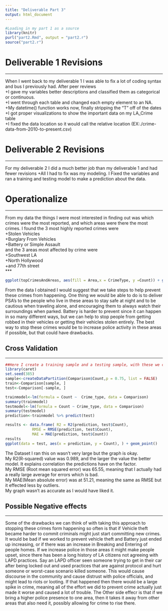 ```yaml
---
title: "Deliverable Part 3"
output: html_document
---
```


```R
#Loading in my part 1 as a source
library(knitr)
purl("part2.Rmd", output = "part2.r")
source("part2.r")
```

# Deliverable 1 Revisions  
***  
When I went back to my deliverable 1 I was able to fix a lot of coding syntax and bus I    previously had. After peer reviews   
  +I gave my variables better descriptions and classified them as categorical or continuous.   
  +I went through each table and changed each empty element to an NA.   
  +My datetime() function works now, finally stripping the "T" off of the dates  
  +I got proper visualizations to show the important data on my LA_Crime table  
  +I fixed the data location so it would call the relative location   (EX:./crime-data-from-2010-to-present.csv)  
  

# Deliverable 2 Revisions  
***    
For my deliverable 2 I did a much better job than my deliverable 1 and had fewer revisions
  +All I had to fix was my modeling. I Fixed the variables and ran a training and testing model to make a prediction about the data.   
  
  
# Operationalize  
***     
From my data the things I were most interested in finding out was which crimes were the most reported, and which areas were there the most crimes. I found the 3 most highly reported crimes were   
  +Stolen Vehicles  
  +Burglary From Vehicles  
  +Battery or Simple Assault  
and the 3 areas most affected by crime were   
  +Southwest LA   
  +North Hollywood  
  +and 77th street    
***    
```r
ggplot(topCrimesAndAreas, aes(fill = Area,x = CrimeType, y =Count)) + geom_bar(position = "dodge",stat = "identity")+geom_text(aes(label=Count), position=position_dodge(width=1.0), vjust=-.5)
```  
  
From the data I obtained I would suggest that we take steps to help prevent these crimes from happening. One thing we would be able to do is to deliver PSA's to the people who live in these areas to stay safe at night and to be cautious when traveling alone, and encouraging them to always watch their surroundings when parked. Battery is harder to prevent since it can happen in so many different ways, but we can help to stop people from getting robbed in their vehicles or getting their vehicles stolen entirely. The best way to stop these crimes would be to increase police activity in these areas if possible, but that could have drawbacks.

## Cross Validation  
***  
```r
##Here I create a training sample and a testing sample, with these we can make predictions on crime Count. Since locale wasn't a good indicator we can omit it.
library(caret)
set.seed(385)
sample<-createDataPartition(Comparison$Count,p = 0.75, list = FALSE)
train<-Comparison[sample, ]
test<-Comparison[-sample, ]

trainmodel<-lm(formula = Count ~  Crime_type, data = Comparison)
summary(trainmodel)
testmodel<-lm(formula = Count ~ Crime_type, data = Comparison)
summary(testmodel)
prediction<-trainmodel %>% predict(test)

results <- data.frame( R2 = R2(prediction, test$Count),
            RMSE = RMSE(prediction, test$Count),
            MAE = MAE(prediction, test$Count))
results
ggplot(data = test, aes(x = prediction, y = Count), ) + geom_point()

```
The Dataset I ran this on wasn't very large but the graph is okay.   
My R2(R-squared) value was 0.989, and the larger the value the better model. It explains correlation the predictions have on the factor.  
My RMSE (Root mean squared error) was 65.55, meaning that I actually had a really large average for errors which is bad.  
My MAE(Mean absolute error) was at 51.21, meaning the same as RMSE but it effected less by outliers.  
My graph wasn't as accurate as I would have liked it.


## Possible Negative effects
***   
Some of the drawbacks we can think of with taking this approach to stopping these crimes form happening so often is that if Vehicle theft became harder to commit criminals might just start committing new crimes. It would be bad if we worked to prevent vehicle theft and Battery just ended up increasing, or if there was an increase in Breaking and Entering of people homes. If we increase police in those areas it might make people upset, since there has been a long history of LA citizens not agreeing with LAPD practices. Say an LAPD officer seen someone trying to get in their car after being locked out and used practices that are against protocol and hurt someone or worst-case scenario killed someone. This would cause discourse in the community and cause distrust with police officials, and might lead to riots or looting. If that happened then there would be a large spike in crime, meaning all of the effort we did to prevent crime actually just made it worse and caused a lot of trouble. The Other side effecr is that if we bring a higher police presence to one area, then it takes it away from other areas that also need it, possibly allowing for crime to rise there.